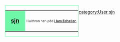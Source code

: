 <div style="float:left;border:solid #6ef7a7 1px;margin:1px">
{| cellspacing="0" style="width:238px;background:#c5fcdc"
| style="width:45px;height:45px;background:#6ef7a7;text-align:center;font-size:14pt" lang="en" | '''[[辛達林|sjn]]'''
| style="font-size:8pt;padding:4pt;line-height:1.25em" lang="en" | I iuithron hen pêd '''[[:Category:User sjn|i lam Edhellen]]'''[[Category:User sjn|{{PAGENAME}}]]
|}</div>


[[category:User sjn]]<noinclude>
</noinclude>